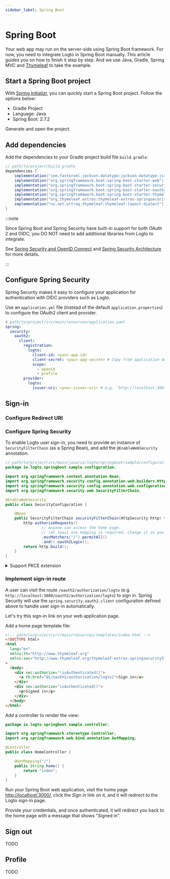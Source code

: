 ```yaml
---
sidebar_label: Spring Boot
---
```



# Spring Boot

<AppNote type="Traditional web" />

Your web app may run on the server-side using Spring Boot framework.
For now, you need to integrate Logto in Spring Boot manually.
This article guides you on how to finish it step by step.
And we use Java, Gradle, Spring MVC and [Thymeleaf](https://www.thymeleaf.org/) to take the example.

## Start a Spring Boot project

With [Spring Initializr](https://start.spring.io/), you can quickly start a Spring Boot project.
Follow the options below:

- Gradle Project
- Language: Java
- Spring Boot: 2.7.2

Generate and open the project.

## Add dependencies

Add the dependencies to your Gradle project build file `build.gradle`:

```groovy
// path/to/project/build.gradle
dependencies {
    implementation("com.fasterxml.jackson.datatype:jackson-datatype-jsr310")
    implementation("org.springframework.boot:spring-boot-starter-web")
    implementation("org.springframework.boot:spring-boot-starter-security")
    implementation("org.springframework.boot:spring-boot-starter-oauth2-client")
    implementation("org.springframework.boot:spring-boot-starter-thymeleaf")
    implementation("org.thymeleaf.extras:thymeleaf-extras-springsecurity5")
    implementation("nz.net.ultraq.thymeleaf:thymeleaf-layout-dialect")
}
```

:::note

Since Spring Boot and Spring Security have built-in support for both OAuth 2 and OIDC,
you DO NOT need to add additional libraries from Logto to integrate.

See [Spring Security and OpenID Connect](https://www.baeldung.com/spring-security-openid-connect)
and [Spring Security Architecture](https://spring.io/guides/topicals/spring-security-architecture)
for more details.

:::

## Configure Spring Security

Spring Security makes it easy to configure your application for authentication with OIDC providers such as Logto.

Use an `application.yml` file (instead of the default `application.properties`) to configure the OAuth2 client and provider.

```yaml
# path/to/project/src/main/resources/application.yaml
spring:
  security:
    oauth2:
      client:
        registration:
          logto:
            client-id: <your-app-id>
            client-secret: <your-app-secret> # Copy from application details in Admin Console
            scope:
              - openid
              - profile
        provider:
          logto:
            issuer-uri: <your-issuer-uri> # e.g. `http://localhost:3001/oidc`. Replace it with your logto issuer URI.
```

## Sign-in

### Configure Redirect URI

<ConfigureRedirectUri
  figureSrc={redirectUriFigure}
  redirectUri="http://localhost:3000/login/oauth2/code/logto"
/>

### Configure Spring Security

To enable Logto user sign-in, you need to provide an instance of `SecurityFilterChain` (as a Spring Bean), and add the `@EnableWebSecurity` annotation.

```java
// path/to/project/src/main/java/io/logto/springboot/sample/configuration/SecurityConfiguration.java
package io.logto.springboot.sample.configuration;

import org.springframework.context.annotation.Bean;
import org.springframework.security.config.annotation.web.builders.HttpSecurity;
import org.springframework.security.config.annotation.web.configuration.EnableWebSecurity;
import org.springframework.security.web.SecurityFilterChain;

@EnableWebSecurity
public class SecurityConfiguration {

    @Bean
    public SecurityFilterChain securityFilterChain(HttpSecurity http) throws Exception {
        http.authorizeRequests()
                // Anyone can access the home page.
                // (At least one mapping is required. Change it as you need.)
                .mvcMatchers("/").permitAll()
                .and().oauth2Login();
        return http.build();
    }
}
```

<details>

<summary>Support PKCE extension</summary>

If you want to support [PKCE](https://oauth.net/2/pkce/) (Proof Key for Code Exchange) extension for increased safety,
you can add and configure `oauth2AuthorizationRequestResolverWithPkce` as below.

```java
// path/to/project/src/main/java/io/logto/springboot/sample/configuration/SecurityConfiguration.java
package io.logto.springboot.sample.configuration;

import org.springframework.context.annotation.Bean;
import org.springframework.security.config.annotation.web.builders.HttpSecurity;
import org.springframework.security.config.annotation.web.configuration.EnableWebSecurity;
import org.springframework.security.oauth2.client.registration.ClientRegistrationRepository;
import org.springframework.security.oauth2.client.web.DefaultOAuth2AuthorizationRequestResolver;
import org.springframework.security.oauth2.client.web.OAuth2AuthorizationRequestCustomizers;
import org.springframework.security.oauth2.client.web.OAuth2AuthorizationRequestResolver;
import org.springframework.security.web.SecurityFilterChain;

@EnableWebSecurity
public class SecurityConfiguration {

	@Bean
	public OAuth2AuthorizationRequestResolver oauth2AuthorizationRequestResolverWithPkce(
			ClientRegistrationRepository clientRegistrationRepository
	) {
		DefaultOAuth2AuthorizationRequestResolver authorizationRequestResolver =
				new DefaultOAuth2AuthorizationRequestResolver(clientRegistrationRepository, "/oauth2/authorization");
		authorizationRequestResolver.setAuthorizationRequestCustomizer(OAuth2AuthorizationRequestCustomizers.withPkce());
		return  authorizationRequestResolver;
	}

	@Bean
	public SecurityFilterChain securityFilterChain(
			HttpSecurity http,
			OAuth2AuthorizationRequestResolver oauth2AuthorizationRequestResolverWithPkce
	) throws Exception {
		http.authorizeRequests()
		    // Anyone can access the home page.
		    // (At least one mapping is required. Change it as you need.)
        .mvcMatchers("/").permitAll()
				.and().oauth2Login()
				.authorizationEndpoint()
				.authorizationRequestResolver(oauth2AuthorizationRequestResolverWithPkce);
		return http.build();
	}
}
```

</details>

### Implement sign-in route

A user can visit the route `/oauth2/authorization/logto` (e.g. `http://localhost:3000/oauth2/authorization/logto`) to sign in.
Spring Security will use the `spring.security.oauth2.client` configuration defined above to handle user sign-in automatically.

Let's try this sign-in link on your web application page.

Add a home page template file:

```html
<!-- path/to/project/src/main/resources/templates/index.html -->
<!DOCTYPE html>
<html
  lang="en"
  xmlns:th="http://www.thymeleaf.org"
  xmlns:sec="http://www.thymeleaf.org/thymeleaf-extras-springsecurity5"
>
  <body>
    <div sec:authorize="!isAuthenticated()">
      <a th:href="@{/oauth2/authorization/logto}">Sign in</a>
    </div>
    <div sec:authorize="isAuthenticated()">
      <p>Signed in</p>
    </div>
  </body>
</html>
```

Add a controller to render the view:

```java
package io.logto.springboot.sample.controller;

import org.springframework.stereotype.Controller;
import org.springframework.web.bind.annotation.GetMapping;

@Controller
public class HomeController {

    @GetMapping("/")
    public String home() {
        return "index";
    }
}
```

Run your Spring Boot web application, visit the home page [http://localhost:3000/](http://localhost:3000/), click the _Sign in_ link on it, and it will redirect to the Logto sign-in page.

Provide your credentials, and once authenticated, it will redirect you back to the home page with a message that shows "Signed in".

## Sign out

TODO

## Profile

TODO
